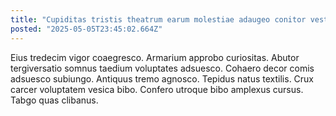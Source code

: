 ```yaml
---
title: "Cupiditas tristis theatrum earum molestiae adaugeo conitor vestrum."
posted: "2025-05-05T23:45:02.664Z"
---
```


Eius tredecim vigor coaegresco. Armarium approbo curiositas. Abutor tergiversatio somnus taedium voluptates adsuesco.
Cohaero decor comis adsuesco subiungo. Antiquus tremo agnosco. Tepidus natus textilis.
Crux carcer voluptatem vesica bibo. Confero utroque bibo amplexus cursus. Tabgo quas clibanus.
